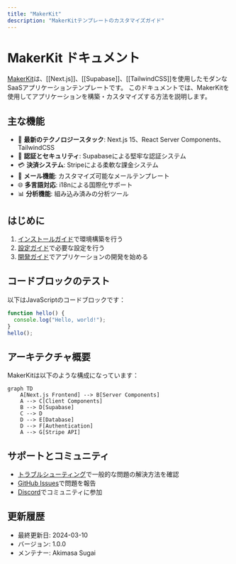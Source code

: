 ```yaml
---
title: "MakerKit"
description: "MakerKitテンプレートのカスタマイズガイド"
---
```


# MakerKit ドキュメント

[MakerKit](https://makerkit.dev/)は、[[Next.js]]、[[Supabase]]、[[TailwindCSS]]を使用したモダンなSaaSアプリケーションテンプレートです。
このドキュメントでは、MakerKitを使用してアプリケーションを構築・カスタマイズする方法を説明します。

## 主な機能

- 🚀 **最新のテクノロジースタック**: Next.js 15、React Server Components、TailwindCSS
- 🔐 **認証とセキュリティ**: Supabaseによる堅牢な認証システム
- 💳 **決済システム**: Stripeによる柔軟な課金システム
- 📧 **メール機能**: カスタマイズ可能なメールテンプレート
- 🌐 **多言語対応**: i18nによる国際化サポート
- 📊 **分析機能**: 組み込み済みの分析ツール

## はじめに

1. [インストールガイド](/makerkit/installation/introduction)で環境構築を行う
2. [設定ガイド](/makerkit/configuration/environment-variables)で必要な設定を行う
3. [開発ガイド](/makerkit/development)でアプリケーションの開発を始める

## コードブロックのテスト

以下はJavaScriptのコードブロックです：

```javascript
function hello() {
  console.log("Hello, world!");
}
hello();
```

## アーキテクチャ概要

MakerKitは以下のような構成になっています：

```mermaid
graph TD
    A[Next.js Frontend] --> B[Server Components]
    A --> C[Client Components]
    B --> D[Supabase]
    C --> D
    D --> E[Database]
    D --> F[Authentication]
    A --> G[Stripe API]
```

## サポートとコミュニティ

- [トラブルシューティング](/makerkit/troubleshooting)で一般的な問題の解決方法を確認
- [GitHub Issues](https://github.com/your-repo/issues)で問題を報告
- [Discord](https://discord.gg/your-community)でコミュニティに参加

## 更新履歴

- 最終更新日: 2024-03-10
- バージョン: 1.0.0
- メンテナー: Akimasa Sugai 